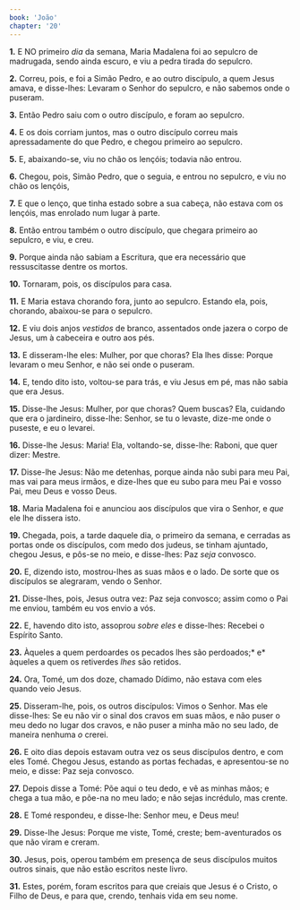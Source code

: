 ```yaml
---
book: 'João'
chapter: '20'
---
```


**1.** E NO primeiro *dia* da semana, Maria Madalena foi ao sepulcro de madrugada, sendo ainda escuro, e viu a pedra tirada do sepulcro.

**2.** Correu, pois, e foi a Simão Pedro, e ao outro discípulo, a quem Jesus amava, e disse-lhes: Levaram o Senhor do sepulcro, e não sabemos onde o puseram.

**3.** Então Pedro saiu com o outro discípulo, e foram ao sepulcro.

**4.** E os dois corriam juntos, mas o outro discípulo correu mais apressadamente do que Pedro, e chegou primeiro ao sepulcro.

**5.** E, abaixando-se, viu no chão os lençóis; todavia não entrou.

**6.** Chegou, pois, Simão Pedro, que o seguia, e entrou no sepulcro, e viu no chão os lençóis,

**7.** E que o lenço, que tinha estado sobre a sua cabeça, não estava com os lençóis, mas enrolado num lugar à parte.

**8.** Então entrou também o outro discípulo, que chegara primeiro ao sepulcro, e viu, e creu.

**9.** Porque ainda não sabiam a Escritura, que era necessário que ressuscitasse dentre os mortos.

**10.** Tornaram, pois, os discípulos para casa.

**11.** E Maria estava chorando fora, junto ao sepulcro. Estando ela, pois, chorando, abaixou-se para o sepulcro.

**12.** E viu dois anjos *vestidos* de branco, assentados onde jazera o corpo de Jesus, um à cabeceira e outro aos pés.

**13.** E disseram-lhe eles: Mulher, por que choras? Ela lhes disse: Porque levaram o meu Senhor, e não sei onde o puseram.

**14.** E, tendo dito isto, voltou-se para trás, e viu Jesus em pé, mas não sabia que era Jesus.

**15.** Disse-lhe Jesus: Mulher, por que choras? Quem buscas? Ela, cuidando que era o jardineiro, disse-lhe: Senhor, se tu o levaste, dize-me onde o puseste, e eu o levarei.

**16.** Disse-lhe Jesus: Maria! Ela, voltando-se, disse-lhe: Raboni, que quer dizer: Mestre.

**17.** Disse-lhe Jesus: Não me detenhas, porque ainda não subi para meu Pai, mas vai para meus irmãos, e dize-lhes que eu subo para meu Pai e vosso Pai, meu Deus e vosso Deus.

**18.** Maria Madalena foi e anunciou aos discípulos que vira o Senhor, e *que* ele lhe dissera isto.

**19.** Chegada, pois, a tarde daquele dia, o primeiro da semana, e cerradas as portas onde os discípulos, com medo dos judeus, se tinham ajuntado, chegou Jesus, e pôs-se no meio, e disse-lhes: Paz *seja* convosco.

**20.** E, dizendo isto, mostrou-lhes as suas mãos e o lado. De sorte que os discípulos se alegraram, vendo o Senhor.

**21.** Disse-lhes, pois, Jesus outra vez: Paz seja convosco; assim como o Pai me enviou, também eu vos envio a vós.

**22.** E, havendo dito isto, assoprou *sobre eles* e disse-lhes: Recebei o Espírito Santo.

**23.** Àqueles a quem perdoardes os pecados lhes são perdoados;* e* àqueles a quem os retiverdes *lhes* são retidos.

**24.** Ora, Tomé, um dos doze, chamado Dídimo, não estava com eles quando veio Jesus.

**25.** Disseram-lhe, pois, os outros discípulos: Vimos o Senhor. Mas ele disse-lhes: Se eu não vir o sinal dos cravos em suas mãos, e não puser o meu dedo no lugar dos cravos, e não puser a minha mão no seu lado, de maneira nenhuma *o* crerei.

**26.** E oito dias depois estavam outra vez os seus discípulos dentro, e com eles Tomé. Chegou Jesus, estando as portas fechadas, e apresentou-se no meio, e disse: Paz seja convosco.

**27.** Depois disse a Tomé: Põe aqui o teu dedo, e vê as minhas mãos; e chega a tua mão, e põe-na no meu lado; e não sejas incrédulo, mas crente.

**28.** E Tomé respondeu, e disse-lhe: Senhor meu, e Deus meu!

**29.** Disse-lhe Jesus: Porque me viste, Tomé, creste; bem-aventurados os que não viram e creram.

**30.** Jesus, pois, operou também em presença de seus discípulos muitos outros sinais, que não estão escritos neste livro.

**31.** Estes, porém, foram escritos para que creiais que Jesus é o Cristo, o Filho de Deus, e para que, crendo, tenhais vida em seu nome.